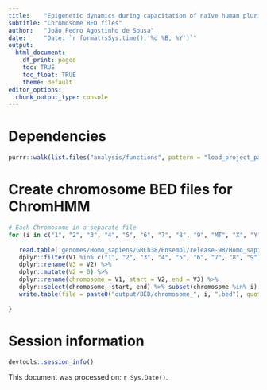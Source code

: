 ```yaml
---
title:    "Epigenetic dynamics during capacitation of naïve human pluripotent stem cells"
subtitle: "Chromosome BED files"
author:   "João Pedro Agostinho de Sousa"
date:     "Date: `r format(sSys.time(),'%d %B, %Y')`"
output:
  html_document:
    df_print: paged
    toc: TRUE
    toc_float: TRUE
    theme: default
editor_options:
  chunk_output_type: console
---
```


# Dependencies
```r

purrr::walk(list.files("analysis/functions", pattern = "load_project_packages", full.names = T), source)

```

# Create chromosome BED files for ChromHMM
```r

# Each Chromosome in a separate file
for (i in c("1", "2", "3", "4", "5", "6", "7", "8", "9", "MT", "X", "Y", "10", "11", "12" , "13", "14", "15", "16", "17", "18", "19",  "20", "21", "22")) {
   
   read.table('genomes/Homo_sapiens/GRCh38/Ensembl/release-98/Homo_sapiens.GRCh38.dna_sm.primary_assembly.chrSize.txt') %>% 
   dplyr::filter(V1 %in% c("1", "2", "3", "4", "5", "6", "7", "8", "9", "MT", "X", "Y", "10", "11", "12" , "13", "14", "15", "16", "17", "18", "19", "20", "21", "22")) %>%
   dplyr::rename(V3 = V2) %>% 
   dplyr::mutate(V2 = 0) %>% 
   dplyr::rename(chromosome = V1, start = V2, end = V3) %>% 
   dplyr::select(chromosome, start, end) %>% subset(chromosome %in% i) %>% 
   write.table(file = paste0("output/BED/chromosome_", i, ".bed"), quote = F, sep = "\t",  row.names = F, col.names = F)
   
}

```

# Session information
```r

devtools::session_info()

```

This document was processed on: `r Sys.Date()`.
